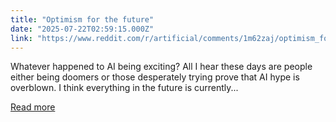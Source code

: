 ```yaml
---
title: "Optimism for the future"
date: "2025-07-22T02:59:15.000Z"
link: "https://www.reddit.com/r/artificial/comments/1m62zaj/optimism_for_the_future/"
---
```


Whatever happened to AI being exciting? All I hear these days are people either being doomers or those desperately trying prove that AI hype is overblown. I think everything in the future is currently...

[Read more](https://www.reddit.com/r/artificial/comments/1m62zaj/optimism_for_the_future/)
